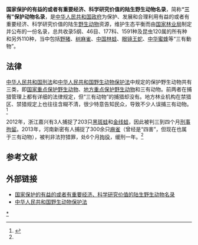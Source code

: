 '''国家保护的有益的或者有重要经济、科学研究价值的陆生野生动物名录'''，简称'''“三有”保护动物名录'''，是[[中华人民共和国|中华人民共和国]][[中华人民共和国政府|政府]]为保护、发展和合理利用有益的或者有重要经济、科学研究价值的陆生[[野生动物|野生动物]]资源，维护生态平衡而由[[国家林业局|国家林业局]]制定并公布的一份名录，总共收录5纲、46目、177科、1591种及昆虫120属的所有种和另外110种，当中包括[[野猪|野猪]]、[[树麻雀|树麻雀]]、[[中国林蛙|中国林蛙]]、[[眼镜王蛇|眼镜王蛇]]、[[中华蜜蜂|中华蜜蜂]]等“三有動物”。
==法律==

[[中华人民共和国刑法|中华人民共和国刑法]]和[[中华人民共和国野生动物保护法|中华人民共和国野生动物保护法]]中规定的保护野生动物共有三类，即[[国家重点保护野生动物|国家重点保护野生动物]]、[[地方重点保护野生动物|地方重点保护野生动物]]和三有动物。前两者在捕猎管理上都有详细的法律规定，但“三有动物”的捕猎却没有。地方林业机构在禁猎区、禁猎规定上也往往含糊不清，很少特意告知民众，导致不少人误捕三有动物。<ref name=中國>{{cite web|url=http://fangtan.china.com.cn/2014-09/15/content_33512253.htm|title=浅析“三有动物”的法律保护|publisher=中國網|date=2014-09-15|author=王瑞芳|accessdate=2020-04-28|archive-date=2020-08-21|archive-url=https://web.archive.org/web/20200821104155/http://fangtan.china.com.cn/2014-09/15/content_33512253.htm|dead-url=no}}</ref>

2012年，浙江嘉兴有3人捕捉了203只[[黑斑蛙|黑斑蛙]]和[[金线蛙|金线蛙]]，因此被判三到四个月[[刑事拘留|刑事拘留]]。2013年，河南新密有人捕捉了300余只[[麻雀|麻雀]]（曾经是“四害”，但现在也属于三有动物），被判非法狩猎罪，处6个月[[拘役|拘役]]，缓刑一年。<ref name=中國/>

==参考文献==
{{reflist}}

== 外部链接 ==
* [http://www.forestry.gov.cn/main/3954/content-959027.html 国家保护的有益的或者有重要经济、科学研究价值的陆生野生动物名录]{{Wayback|url=http://www.forestry.gov.cn/main/3954/content-959027.html}}
* [http://news.xinhuanet.com/zhengfu/2004-08/30/content_1925402.htm 中华人民共和国野生动物保护法]{{Wayback|url=http://news.xinhuanet.com/zhengfu/2004-08/30/content_1925402.htm |date=20080426022240 }}

{{中国保护区列表}}

{{PRChina-stub}}

[[分类:中国国家三有保护动物|*]]